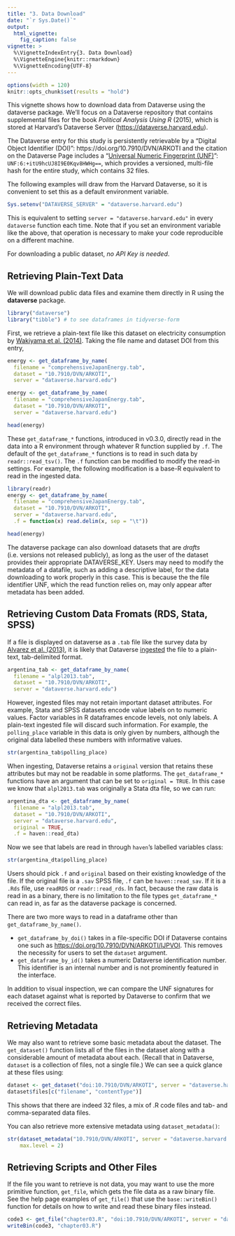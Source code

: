 ```yaml
---
title: "3. Data Download"
date: "`r Sys.Date()`"
output:
  html_vignette:
    fig_caption: false
vignette: >
  %\VignetteIndexEntry{3. Data Download}
  %\VignetteEngine{knitr::rmarkdown}
  %\VignetteEncoding{UTF-8}
---
```


```r
options(width = 120)
knitr::opts_chunk$set(results = "hold")
```

This vignette shows how to download data from Dataverse using the dataverse package. We'll focus on a Dataverse repository that contains supplemental files for the book _Political Analysis Using R_ (2015), which is stored at Harvard's Dataverse Server (<https://dataverse.harvard.edu>).

The Dataverse entry for this study is persistently retrievable by a "Digital Object Identifier (DOI)": https://doi.org/10.7910/DVN/ARKOTI and the citation on the Dataverse Page includes a "[Universal Numeric Fingerprint (UNF)](https://guides.dataverse.org/en/latest/developers/unf/index.html)": `UNF:6:+itU9hcUJ8I9E0Kqv8HWHg==`, which provides a versioned, multi-file hash for the entire study, which contains 32 files.

The following examples will draw from the Harvard Dataverse, so it is convenient to set this as a default environment variable. 

```r
Sys.setenv("DATAVERSE_SERVER" = "dataverse.harvard.edu")
```

This is equivalent to setting `server = "dataverse.harvard.edu"` in every `dataverse` function each time. Note that if you set an environment variable like the above, that operation is necessary to make your code reproducible on a different machine.

For downloading a public dataset, _no API Key is needed_.


## Retrieving Plain-Text Data

We will download public data files and examine them directly in R using the **dataverse** package. 

```r
library("dataverse")
library("tibble") # to see dataframes in tidyverse-form
```


First, we retrieve a plain-text file like this dataset on electricity consumption by [Wakiyama et al. (2014)](https://doi.org/10.7910/DVN/ARKOTI/GN1MRT). Taking the file name and dataset DOI from this entry,

```r
energy <- get_dataframe_by_name(
  filename = "comprehensiveJapanEnergy.tab",
  dataset = "10.7910/DVN/ARKOTI", 
  server = "dataverse.harvard.edu")
```

```r
energy <- get_dataframe_by_name(
  filename = "comprehensiveJapanEnergy.tab",
  dataset = "10.7910/DVN/ARKOTI", 
  server = "dataverse.harvard.edu")
```

```r
head(energy)
```

These `get_dataframe_*` functions, introduced in v0.3.0, directly read in the data into a R environment through whatever R function supplied by `.f`. The default of the  `get_dataframe_*` functions is to read in such data by `readr::read_tsv()`. The `.f` function can be modified to modify the read-in settings. For example, the following modification is a base-R equivalent to read in the ingested data.


```r
library(readr)
energy <- get_dataframe_by_name(
  filename = "comprehensiveJapanEnergy.tab",
  dataset = "10.7910/DVN/ARKOTI", 
  server = "dataverse.harvard.edu",
  .f = function(x) read.delim(x, sep = "\t"))

head(energy)
```


The dataverse package can also download datasets that are _drafts_ (i.e. versions not released publicly), as long as the user of the dataset provides their appropriate DATAVERSE_KEY. Users may need to modify the metadata of a datafile, such as adding a descriptive label, for the data downloading to work properly in this case. This is because the the file identifier UNF, which the read function relies on, may only appear after metadata has been added.


## Retrieving Custom Data Fromats (RDS, Stata, SPSS)


If a file is displayed on dataverse as a `.tab` file like the survey data by [Alvarez et al. (2013)](https://doi.org/10.7910/DVN/ARKOTI/A8YRMP), it is likely that Dataverse [ingested](https://guides.dataverse.org/en/latest/user/tabulardataingest/index.html) the file to a plain-text, tab-delimited format.

```r
argentina_tab <- get_dataframe_by_name(
  filename = "alpl2013.tab",
  dataset = "10.7910/DVN/ARKOTI",
  server = "dataverse.harvard.edu")
```


However, ingested files may not retain important dataset attributes. For example, Stata and SPSS datasets encode value labels on to numeric values. Factor variables in R dataframes encode levels, not only labels. A plain-text ingested file will discard such information. For example,  the `polling_place` variable in this data is only given by numbers, although the original data labelled these numbers with informative values.

```r
str(argentina_tab$polling_place)
```

When ingesting, Dataverse retains a `original` version that retains these attributes but may not be readable in some platforms. The `get_dataframe_*` functions have an argument that can be set to `original = TRUE`. In this case we know that `alpl2013.tab` was originally a Stata dta file, so we can run:

```r
argentina_dta <- get_dataframe_by_name(
  filename = "alpl2013.tab",
  dataset = "10.7910/DVN/ARKOTI",
  server = "dataverse.harvard.edu",
  original = TRUE,
  .f = haven::read_dta)
```

Now we see that labels are read in through `haven`'s labelled variables class:

```r
str(argentina_dta$polling_place)
```



Users should pick `.f` and `original` based on their existing knowledge of the file. If the original file is a `.sav` SPSS file, `.f` can be `haven::read_sav`. If it is a `.Rds` file, use `readRDS` or `readr::read_rds`. In fact, because the raw data is read in as a binary, there is no limitation to the file types `get_dataframe_*` can read in, as far as the dataverse package is concerned.

There are two more ways to read in a dataframe other than `get_dataframe_by_name()`. 

* `get_dataframe_by_doi()` takes in a file-specific DOI if Dataverse contains one such as <https://doi.org/10.7910/DVN/ARKOTI/IJPVOI>. This removes the necessity for users to set the `dataset` argument. 
* `get_dataframe_by_id()` takes a numeric Dataverse identification number. This identifier is an internal number and is not prominently featured in the interface.

In addition to visual inspection, we can compare the UNF signatures for each dataset against what is reported by Dataverse to confirm that we received the correct files. 

## Retrieving Metadata

We may also want to retrieve some basic metadata about the dataset. The `get_dataset()` function lists all of the files in the dataset along with a considerable amount of metadata about each. (Recall that in Dataverse, `dataset` is a collection of files, not a single file.)  We can see a quick glance at these files using:

```r
dataset <- get_dataset("doi:10.7910/DVN/ARKOTI", server = "dataverse.harvard.edu")
dataset$files[c("filename", "contentType")]
```

This shows that there are indeed 32 files, a mix of .R code files and tab- and comma-separated data files.

You can also retrieve more extensive metadata using `dataset_metadata()`:

```r
str(dataset_metadata("10.7910/DVN/ARKOTI", server = "dataverse.harvard.edu"), 
    max.level = 2)
```

## Retrieving Scripts and Other Files

If the file you want to retrieve is not data, you may want to use the  more primitive function, `get_file`, which gets the file data as a raw binary file. See the help page examples of `get_file()` that use the `base::writeBin()` function for details on how to write and read these binary files instead.

```r
code3 <- get_file("chapter03.R", "doi:10.7910/DVN/ARKOTI", server = "dataverse.harvard.edu")
writeBin(code3, "chapter03.R")
```
